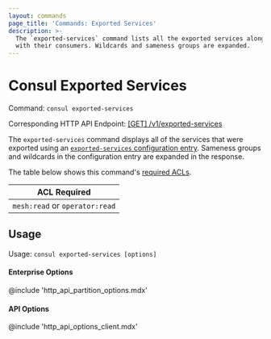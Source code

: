 ```yaml
---
layout: commands
page_title: 'Commands: Exported Services'
description: >-
  The `exported-services` command lists all the exported services along 
  with their consumers. Wildcards and sameness groups are expanded.
---
```


# Consul Exported Services

Command: `consul exported-services`

Corresponding HTTP API Endpoint: [\[GET\] /v1/exported-services](/consul/api-docs/exported-services)

The `exported-services` command displays all of the services that were exported 
using an [`exported-services` configuration entry](/consul/docs/connect/config-entries/exported-services).
Sameness groups and wildcards in the configuration entry are expanded in the response.


The table below shows this command's [required ACLs](/consul/api-docs/api-structure#authentication).

| ACL Required                   |
| ------------------------------ |
| `mesh:read` or `operator:read` |

## Usage

Usage: `consul exported-services [options]`

#### Enterprise Options

@include 'http_api_partition_options.mdx'

#### API Options

@include 'http_api_options_client.mdx'

